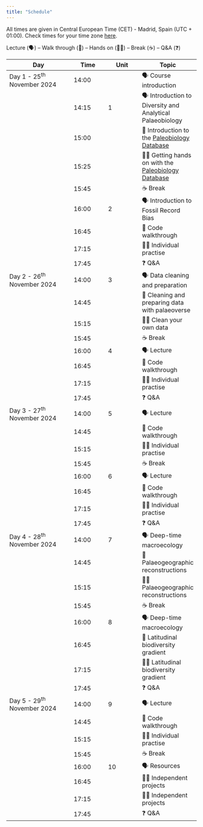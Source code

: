 ```yaml
---
title: "Schedule"
---
```


All times are given in Central European Time (CET) - Madrid, Spain (UTC + 01:00). Check times for your time zone [here](https://www.timeanddate.com/worldclock/converter.html).

Lecture (🗣) -- Walk through (🚶) -- Hands on (🧑‍💻) -- Break (☕) -- Q&A (❓)

| **Day**                      | **Time** | Unit | **Topic**                                                                       |
|--------------------------|--------------|--------------|------------------|
| Day 1 - 25^th^ November 2024 | 14:00    |      | 🗣 Course introduction                                                           |
|                              | 14:15    | 1    | 🗣️ Introduction to Diversity and Analytical Palaeobiology                       |
|                              | 15:00    |      | 🚶 Introduction to the [Paleobiology Database](https://paleobiodb.org/#/)       |
|                              | 15:25    |      | 🧑‍💻 Getting hands on with the [Paleobiology Database](https://paleobiodb.org/#/) |
|                              | 15:45    |      | ☕ Break                                                                        |
|                              | 16:00    | 2    | 🗣️ Introduction to Fossil Record Bias                                           |
|                              | 16:45    |      | 🚶 Code walkthrough                                                             |
|                              | 17:15    |      | 🧑‍💻 Individual practise                                                          |
|                              | 17:45    |      | ❓ Q&A                                                                          |
| Day 2 - 26^th^ November 2024 | 14:00    | 3    | 🗣️ Data cleaning and preparation                                                |
|                              | 14:45    |      | 🚶 Cleaning and preparing data with palaeoverse                                 |
|                              | 15:15    |      | 🧑‍💻 Clean your own data                                                          |
|                              | 15:45    |      | ☕ Break                                                                        |
|                              | 16:00    | 4    | 🗣️ Lecture                                                                      |
|                              | 16:45    |      | 🚶 Code walkthrough                                                             |
|                              | 17:15    |      | 🧑‍💻 Individual practise                                                          |
|                              | 17:45    |      | ❓ Q&A                                                                          |
| Day 3 - 27^th^ November 2024 | 14:00    | 5    | 🗣️ Lecture                                                                      |
|                              | 14:45    |      | 🚶 Code walkthrough                                                             |
|                              | 15:15    |      | 🧑‍💻 Individual practise                                                          |
|                              | 15:45    |      | ☕ Break                                                                        |
|                              | 16:00    | 6    | 🗣️ Lecture                                                                      |
|                              | 16:45    |      | 🚶 Code walkthrough                                                             |
|                              | 17:15    |      | 🧑‍💻 Individual practise                                                          |
|                              | 17:45    |      | ❓ Q&A                                                                          |
| Day 4 - 28^th^ November 2024 | 14:00    | 7    | 🗣️ Deep-time macroecology                                                       |
|                              | 14:45    |      | 🚶 Palaeogeographic reconstructions                                             |
|                              | 15:15    |      | 🧑‍💻 Palaeogeographic reconstructions                                             |
|                              | 15:45    |      | ☕ Break                                                                        |
|                              | 16:00    | 8    | 🗣️ Deep-time macroecology                                                       |
|                              | 16:45    |      | 🚶 Latitudinal biodiversity gradient                                            |
|                              | 17:15    |      | 🧑‍💻 Latitudinal biodiversity gradient                                            |
|                              | 17:45    |      | ❓ Q&A                                                                          |
| Day 5 - 29^th^ November 2024 | 14:00    | 9    | 🗣️ Lecture                                                                      |
|                              | 14:45    |      | 🚶 Code walkthrough                                                             |
|                              | 15:15    |      | 🧑‍💻 Individual practise                                                          |
|                              | 15:45    |      | ☕ Break                                                                        |
|                              | 16:00    | 10   | 🗣️ Resources                                                                    |
|                              | 16:45    |      | 🧑‍💻 Independent projects                                                         |
|                              | 17:15    |      | 🧑‍💻 Independent projects                                                         |
|                              | 17:45    |      | ❓ Q&A                                                                          |

